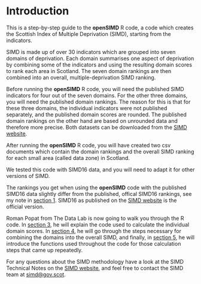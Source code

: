 # Introduction

This is a step-by-step guide to the **openSIMD** R code, a code which creates the Scottish Index of Multiple Deprivation (SIMD), starting from the indicators.

SIMD is made up of over 30 indicators which are grouped into seven domains of deprivation. Each domain summarises one aspect of deprivation by combining some of the indicators and using the resulting domain scores to rank each area in Scotland. The seven domain rankings are then combined into an overall, multiple-deprivation SIMD ranking.

Before running the **openSIMD** R code, you will need the published SIMD indicators for four out of the seven domains. For the other three domains, you will need the published domain rankings. The reason for this is that for these three domains, the individual indicators were not published separately, and the published domain scores are rounded. The published domain rankings on the other hand are based on unrounded data and therefore more precise. Both datasets can be downloaded from the [SIMD website](www.gov.scot/SIMD).

After running the **openSIMD** R code, you will have created two csv documents which contain the domain rankings and the overall SIMD ranking for each small area (called data zone) in Scotland. 

We tested this code with SIMD16 data, and you will need to adapt it for other versions of SIMD. 

The rankings you get when using the **openSIMD** code with the published SIMD16 data slightly differ from the published, offical SIMD16 rankings, see my note in [section 1](#preface). SIMD16 as published on the [SIMD website](www.gov.scot/SIMD) is the official version.

Roman Popat from The Data Lab is now going to walk you through the R code. In [section 3](#calculating-domains), he will explain the code used to calculate the individual domain scores. In [section 4](#calculating-SIMD), he will go through the steps necessary for combining the domains into the overall SIMD, and finally, in [section 5](#functions), he will introduce the functions used throughout the code for those calculation steps that came up repeatedly.

For any questions about the SIMD methodology have a look at the SIMD Technical Notes on the [SIMD website](www.gov.scot/SIMD), and feel free to contact the SIMD team at [simd@gov.scot](mailto:simd@gov.scot).
